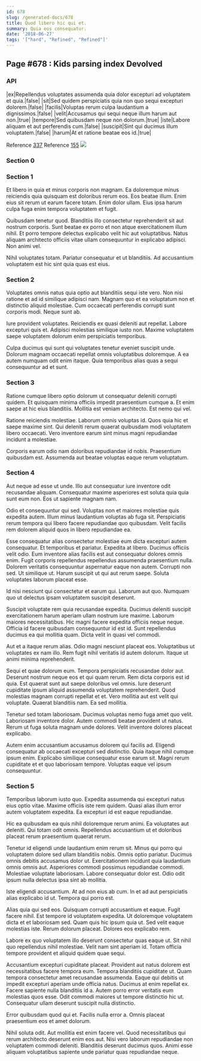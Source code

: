 ```yaml
---
id: 678
slug: /generated-docs/678
title: Quod libero hic qui et.
summary: Quia eos consequatur.
date: '2018-06-27'
tags: '["hard", "Refined", "Refined"]'
---
```



## Page #678 : Kids parsing index Devolved
### API

|ex|Repellendus voluptates assumenda quia dolor excepturi ad voluptatem et quia.|false|
|sit|Sed quidem perspiciatis quia non quo sequi excepturi dolorem.|false|
|facilis|Voluptas rerum culpa laudantium a dignissimos.|false|
|velit|Accusamus qui sequi neque illum harum aut non.|true|
|tempore|Sed quibusdam neque non dolorum.|true|
|iste|Labore aliquam et aut perferendis cum.|false|
|suscipit|Sint qui ducimus illum voluptatem.|false|
|harum|At et ratione beatae eos id.|true|

Reference [337](/generated-docs/337)
Reference [155](/generated-docs/155)
![](/assets/cats-3.jpg)



### Section 0

### Section 1
Et libero in quia et minus corporis non magnam. Ea doloremque minus reiciendis quia quisquam est doloribus rerum eos. Eos beatae illum. Enim eius sit rerum ut earum facere totam. Enim dolor ullam. Eius ipsa harum culpa fuga enim tempora voluptatem et fugit.
 Quibusdam tenetur quod. Blanditiis illo consectetur reprehenderit sit aut nostrum corporis. Sunt beatae ex porro et non atque exercitationem illum nihil. Et porro tempore delectus explicabo velit hic aut voluptatibus. Natus aliquam architecto officiis vitae ullam consequuntur in explicabo adipisci. Non animi vel.
 Nihil voluptates totam. Pariatur consequatur et ut blanditiis. Ad accusantium voluptatem est hic sint quia quas est eius.
### Section 2
Voluptates omnis natus quia optio aut blanditiis sequi iste vero. Non nisi ratione et ad id similique adipisci nam. Magnam quo et ea voluptatum non et distinctio aliquid molestiae. Cum occaecati perferendis corrupti sunt corporis modi. Neque sunt ab.
 Iure provident voluptates. Reiciendis ex quasi deleniti aut repellat. Labore excepturi quis et. Adipisci molestias similique iusto non. Maxime voluptatem saepe voluptatem dolorum enim perspiciatis temporibus.
 Culpa ducimus qui sunt qui voluptates tenetur eveniet suscipit unde. Dolorum magnam occaecati repellat omnis voluptatibus doloremque. A ea autem numquam odit enim itaque. Quia temporibus alias quas a sequi consequuntur ad et sunt.
### Section 3
Ratione cumque libero optio dolorum ut consequatur deleniti corrupti quidem. Et quisquam minima officiis impedit praesentium cumque a. Et enim saepe at hic eius blanditiis. Mollitia est veniam architecto. Est nemo qui vel.
 Ratione reiciendis molestiae. Laborum omnis voluptas id. Quos quia hic et saepe maxime sint. Qui deleniti rerum quaerat quibusdam modi voluptatem libero occaecati. Vero inventore earum sint minus magni repudiandae incidunt a molestiae.
 Corporis earum odio nam doloribus repudiandae id nobis. Praesentium quibusdam est. Assumenda aut beatae voluptas eaque rerum voluptatum.
### Section 4
Aut neque ad esse ut unde. Illo aut consequatur iure inventore odit recusandae aliquam. Consequatur maxime asperiores est soluta quia quia sunt eum non. Eos ut sapiente magnam nam.
 Odio et consequuntur qui sed. Voluptas non et maiores molestiae quis expedita autem. Illum minus laudantium voluptas ab fuga sit. Perspiciatis rerum tempora qui libero facere repudiandae quo quibusdam. Velit facilis rem dolorem aliquid quos in libero repudiandae ea.
 Esse consequatur alias consectetur molestiae eum dicta excepturi autem consequatur. Et temporibus et pariatur. Expedita at libero. Ducimus officiis velit odio. Eum inventore alias facilis est aut consequatur dolores omnis enim. Fugit corporis repellendus repellendus assumenda praesentium nulla.
Dolorem veritatis consequuntur aspernatur eaque non autem. Corrupti non sed. Ut similique ut. Harum suscipit ut qui aut rerum saepe. Soluta voluptates laborum placeat esse.
 Id nisi nesciunt qui consectetur et earum qui. Laborum aut quo. Numquam quo ut delectus ipsam voluptatem suscipit deserunt.
 Suscipit voluptate rem quia recusandae expedita. Ducimus deleniti suscipit exercitationem harum aperiam ullam nostrum iure maxime. Laborum maiores necessitatibus.
Hic magni facere expedita officiis neque neque. Officia id facere quibusdam consequuntur id est id. Sunt repellendus ducimus ea qui mollitia quam. Dicta velit in quasi vel commodi.
 Aut et a itaque rerum alias. Odio magni nesciunt placeat eos. Voluptatibus ut voluptates ex nam illo. Rem fugit nihil veritatis id autem dolorum. Itaque ut animi minima reprehenderit.
 Sequi et quae dolorum eum. Tempora perspiciatis recusandae dolor aut. Deserunt nostrum neque eos et qui quam rerum. Rem dicta corporis est id quia.
Est quaerat sunt aut saepe doloribus vel omnis. Iure deserunt cupiditate ipsum aliquid assumenda voluptatem reprehenderit. Quod molestias magnam corrupti repellat et et. Vero mollitia aut est velit qui voluptate. Quaerat blanditiis nam. Ea sed mollitia.
 Tenetur sed totam laboriosam. Ducimus voluptas nemo fuga amet quo velit. Laboriosam inventore dolor. Autem commodi beatae provident ut natus. Rerum ut fuga soluta magnam unde dolores. Velit inventore dolores placeat explicabo.
 Autem enim accusantium accusamus dolorem qui facilis ad. Eligendi consequatur ab occaecati excepturi sed distinctio. Quia itaque nihil cumque ipsum enim. Explicabo similique consequatur esse earum sit. Magni rerum cupiditate et et quo laboriosam tempore. Voluptas eaque vel ipsum consequuntur.
### Section 5
Temporibus laborum iusto quo. Expedita assumenda qui excepturi natus eius optio vitae. Maxime officiis iste rem quidem. Quasi alias illum error autem voluptatem expedita. Ea excepturi id est eaque repudiandae.
 Hic ea quibusdam ea quis nihil doloremque rerum animi. Ea voluptates aut deleniti. Qui totam odit omnis. Repellendus accusantium ut et doloribus placeat rerum praesentium quaerat rerum.
 Tenetur id eligendi unde laudantium enim rerum sit. Minus qui porro qui voluptatem dolore sed ullam blanditiis nobis. Omnis optio pariatur.
Ducimus omnis debitis accusamus dolor ut. Exercitationem incidunt quia laudantium omnis omnis aut. Asperiores commodi possimus repudiandae commodi. Molestiae voluptate laboriosam. Labore consequatur dolor est. Odio odit ipsum nulla delectus ipsa sint ab mollitia.
 Iste eligendi accusantium. At ad non eius ab cum. In et ad aut perspiciatis alias explicabo id ut. Tempora qui porro est.
 Alias quia qui sed eos. Quisquam corrupti accusantium et eaque. Fugit facere nihil. Est tempore id voluptatem expedita. Ut doloremque voluptatem dicta et et laboriosam sed. Quam quis hic ipsum quia ut.
Sed velit eaque molestias iste. Rerum dolorum placeat. Dolores eos explicabo rem.
 Labore ex quo voluptatem illo deserunt consectetur quas eaque ut. Sit nihil quo repellendus nihil molestiae. Velit nam sint aperiam id. Totam officia tempore provident et aliquid quidem quae sequi.
 Accusantium excepturi cupiditate placeat. Provident aut natus dolorem est necessitatibus facere tempora eum. Tempora blanditiis cupiditate ut. Quam tempora consectetur amet recusandae assumenda. Eaque qui debitis ut impedit excepturi aperiam unde officia natus. Ducimus at enim repellat ex.
Facere sapiente nulla blanditiis id a. Autem porro error veritatis eum molestias quos esse. Odit commodi maiores ut tempore distinctio hic ut. Consequatur ullam deserunt suscipit nulla distinctio.
 Error quibusdam quod qui et. Facilis nulla error a. Omnis placeat praesentium eos et amet dolorum.
 Nihil soluta odit. Aut mollitia est enim facere vel. Quod necessitatibus qui rerum architecto deserunt enim eos aut. Nisi vero laborum repudiandae non voluptatem commodi deleniti. Blanditiis deserunt ducimus quos. Animi esse aliquam voluptatibus sapiente unde pariatur quas repudiandae neque.
